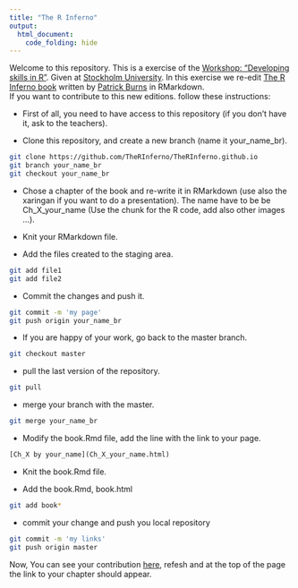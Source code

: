 ```yaml
---
title: "The R Inferno"
output: 
  html_document:
    code_folding: hide
---
```


Welcome to this repository. This is a exercise of the [Workshop: "Developing skills in R"](https://deepskillsr.github.io/). Given at [Stockholm University](https://www.su.se/deep/english/about-us/events/workshop-developing-skills-in-r-1.402004). In this exercise we re-edit [The R Inferno book](https://www.burns-stat.com/pages/Tutor/R_inferno.pdf) written by [Patrick Burns](https://www.burns-stat.com/) in RMarkdown.  
If you want to contribute to this new editions. follow these instructions:

- First of all, you need to have access to this repository (if you don't have it, ask to the teachers).

- Clone this repository, and create a new branch (name it your_name_br). 
```bash
git clone https://github.com/TheRInferno/TheRInferno.github.io
git branch your_name_br
git checkout your_name_br
```

- Chose a chapter of the book and re-write it in RMarkdown (use also the xaringan if you want to do a presentation). The name have to be be Ch_X_your_name (Use the chunk for the R code, add also other images ...).

- Knit your RMarkdown file.

- Add the files created to the staging area. 
```bash
git add file1
git add file2
```

- Commit the changes and push it.
```bash
git commit -m 'my page'
git push origin your_name_br
```

- If you are happy of your work, go back to the master branch.
```bash
git checkout master

```

- pull the last version of the repository.
```bash
git pull
```

- merge your branch with the master.
```bash
git merge your_name_br
```

- Modify the book.Rmd file, add the line with the link to your page.
```r
[Ch_X by your_name](Ch_X_your_name.html)
```

- Knit the book.Rmd file.

- Add the book.Rmd, book.html
```bash
git add book*
```


- commit your change and push you local repository
```bash
git commit -m 'my links'
git push origin master
```


Now, You can see your contribution [here](https://TheRInferno.github.io/book.html), refesh and at the top of the page the link to your chapter should appear.

